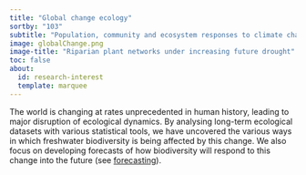 ```yaml
---
title: "Global change ecology"
sortby: "103"
subtitle: "Population, community and ecosystem responses to climate change and other environmental change"
image: globalChange.png
image-title: "Riparian plant networks under increasing future drought"
toc: false
about:
  id: research-interest
  template: marquee
---
```


The world is changing at rates unprecedented in human history, leading to major disruption of ecological dynamics. By analysing long-term ecological datasets with various statistical tools, we have uncovered the various ways in which freshwater biodiversity is being affected by this change. We also focus on developing forecasts of how biodiversity will respond to this change into the future (see [forecasting](/project/forecasting)). 
